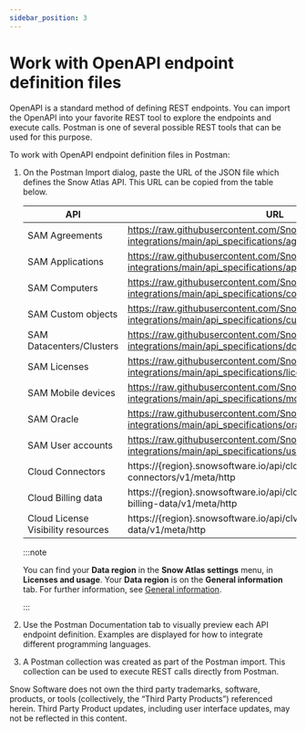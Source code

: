 ```yaml
---
sidebar_position: 3
---
```


# Work with OpenAPI endpoint definition files

OpenAPI is a standard method of defining REST endpoints. You can import the OpenAPI into your favorite REST tool to explore the endpoints and execute calls. Postman is one of several possible REST tools that can be used for this purpose.

To work with OpenAPI endpoint definition files in Postman:

1. On the Postman Import dialog, paste the URL of the JSON file which defines the Snow Atlas API. This URL can be copied from the table below.

   | API | URL |
   | --- |  --- |
   | SAM Agreements | https://raw.githubusercontent.com/SnowSoftwareGlobal/snowatlas-integrations/main/api_specifications/agreements.json |
   | SAM Applications | https://raw.githubusercontent.com/SnowSoftwareGlobal/snowatlas-integrations/main/api_specifications/applications.json |
   | SAM Computers | https://raw.githubusercontent.com/SnowSoftwareGlobal/snowatlas-integrations/main/api_specifications/computers.json |
   | SAM Custom objects | https://raw.githubusercontent.com/SnowSoftwareGlobal/snowatlas-integrations/main/api_specifications/customobjects.json |
   | SAM Datacenters/Clusters | https://raw.githubusercontent.com/SnowSoftwareGlobal/snowatlas-integrations/main/api_specifications/dcc.json |
   | SAM Licenses | https://raw.githubusercontent.com/SnowSoftwareGlobal/snowatlas-integrations/main/api_specifications/licenses.json |
   | SAM Mobile devices | https://raw.githubusercontent.com/SnowSoftwareGlobal/snowatlas-integrations/main/api_specifications/mobiledevices.json |
   | SAM Oracle | https://raw.githubusercontent.com/SnowSoftwareGlobal/snowatlas-integrations/main/api_specifications/oracle.json |
   | SAM User accounts | https://raw.githubusercontent.com/SnowSoftwareGlobal/snowatlas-integrations/main/api_specifications/useraccounts.json |
   | Cloud Connectors | https://{region}.snowsoftware.io/api/cloudvisibility/cloud-connectors/v1/meta/http |
   | Cloud Billing data | https://{region}.snowsoftware.io/api/cloudvisibility/normalized-billing-data/v1/meta/http |
   | Cloud License Visibility resources | https://{region}.snowsoftware.io/api/clv/cloud-licensing-data/v1/meta/http |
   
   :::note

   You can find your **Data region** in the **Snow Atlas settings** menu, in **Licenses and usage**. Your **Data region** is on the **General information** tab. For further information, see [General information](https://docs.snowsoftware.com/snow-atlas/en/UUID-2d4ce22b-e2a9-b7b0-44b8-0ecc55c2959f.html).

   :::

2. Use the Postman Documentation tab to visually preview each API endpoint definition. Examples are displayed for how to integrate different programming languages.

3. A Postman collection was created as part of the Postman import. This collection can be used to execute REST calls directly from Postman.

Snow Software does not own the third party trademarks, software, products, or tools (collectively, the “Third Party Products”) referenced herein. Third Party Product updates, including user interface updates, may not be reflected in this content.